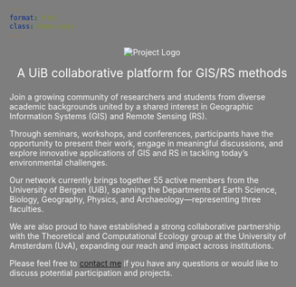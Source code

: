 ```yaml
---
format: html
class: home-page
---
```


<head>
  <style>
    body {
      background-image: url('img/background.png'); /* Path to your image */
      background-size: cover; /* Ensure the image covers the whole screen */
      background-position: center center; /* Center the image */
      background-attachment: fixed; /* Fix the background when scrolling */
      color: white; /* Optional: Change text color to contrast with the image */
    }
    body::before {
      content: '';
      position: fixed;
      top: 0;
      left: 0;
      right: 0;
      bottom: 0;
      background: rgba(0, 0, 0, 0.5); /* Dark overlay with 50% opacity */
      z-index: -1; /* Make sure the overlay is behind the text and content */
    }
  </style>
</head>

<div style="text-align: center;">
  <img src="img/projectlogo.png" alt="Project Logo" style="max-width: 100%; height: auto; object-fit: contain;" />
  <p style="margin-top: 1rem; font-size: 1.5em; color: inherit;">
    A UiB collaborative platform for GIS/RS methods
  </p>
</div>

Join a growing community of researchers and students from diverse academic backgrounds united by a shared interest in Geographic Information Systems (GIS) and Remote Sensing (RS).

Through seminars, workshops, and conferences, participants have the opportunity to present their work, engage in meaningful discussions, and explore innovative applications of GIS and RS in tackling today’s environmental challenges.

Our network currently brings together 55 active members from the University of Bergen (UiB), spanning the Departments of Earth Science, Biology, Geography, Physics, and Archaeology—representing three faculties.

We are also proud to have established a strong collaborative partnership with the Theoretical and Computational Ecology group at the University of Amsterdam (UvA), expanding our reach and impact across institutions.

Please feel free to [contact me](mailto:augusto.naschimento@uib.no) if you have any questions or would like to discuss potential participation and projects.
